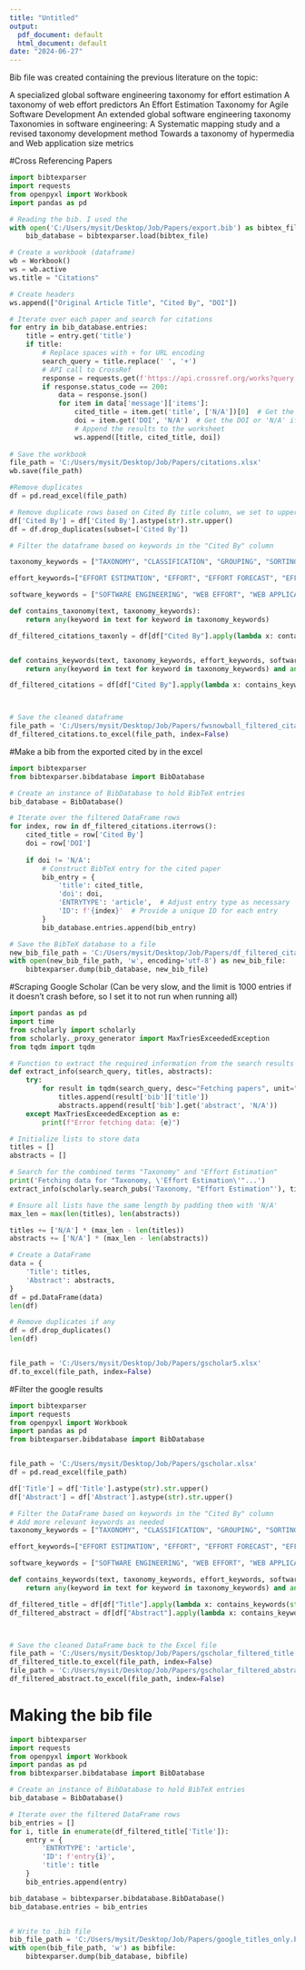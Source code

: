 ---
title: "Untitled"
output:
  pdf_document: default
  html_document: default
date: "2024-06-27"
---

Bib file was created containing the previous literature on the topic:

A specialized global software engineering taxonomy for effort estimation
A taxonomy of web effort predictors
An Effort Estimation Taxonomy for Agile Software Development
An extended global software engineering taxonomy
Taxonomies in software engineering: A Systematic mapping study and a revised taxonomy development method
Towards a taxonomy of hypermedia and Web application size metrics

#Cross Referencing Papers
```{python}
import bibtexparser
import requests
from openpyxl import Workbook
import pandas as pd

# Reading the bib. I used the
with open('C:/Users/mysit/Desktop/Job/Papers/export.bib') as bibtex_file:
    bib_database = bibtexparser.load(bibtex_file)

# Create a workbook (dataframe)
wb = Workbook()
ws = wb.active
ws.title = "Citations"

# Create headers
ws.append(["Original Article Title", "Cited By", "DOI"])

# Iterate over each paper and search for citations
for entry in bib_database.entries:
    title = entry.get('title')
    if title:
        # Replace spaces with + for URL encoding
        search_query = title.replace(' ', '+')
        # API call to CrossRef
        response = requests.get(f'https://api.crossref.org/works?query.bibliographic={search_query}')
        if response.status_code == 200:
            data = response.json()
            for item in data['message']['items']:
                cited_title = item.get('title', ['N/A'])[0]  # Get the title or 'N/A' if not present
                doi = item.get('DOI', 'N/A')  # Get the DOI or 'N/A' if not present
                # Append the results to the worksheet
                ws.append([title, cited_title, doi])
                
# Save the workbook
file_path = 'C:/Users/mysit/Desktop/Job/Papers/citations.xlsx'
wb.save(file_path)

#Remove duplicates
df = pd.read_excel(file_path)

# Remove duplicate rows based on Cited By title column, we set to upper case to normalize
df['Cited By'] = df['Cited By'].astype(str).str.upper()
df = df.drop_duplicates(subset=['Cited By'])

# Filter the dataframe based on keywords in the "Cited By" column

taxonomy_keywords = ["TAXONOMY", "CLASSIFICATION", "GROUPING", "SORTING"]

effort_keywords=["EFFORT ESTIMATION", "EFFORT", "EFFORT FORECAST", "EFFORT FORECASTING", "EFFORT PREDICTION" , "EFFORT ASSESSMENT", "COST ESTIMATION", "COST FORECAST", "COST FORECASTING", "COST PREDICTION", "COST ASSESSMENT"]

software_keywords = ["SOFTWARE ENGINEERING", "WEB EFFORT", "WEB APPLICATION", "GLOBAL SOFTWARE ENGINEERING", "GLOBAL SOFTWARE DEVELOPMENT", "AGILE SOFTWARE DEVELOPMENT", "SOFTWARE ARCHITECTURE", "SOFTWARE DEVELOPMENT", "SOFTWARE DESIGN", "APPLICATION ENGINEERING", "SYSTEM DEVELOPMENT", "WWW ENGINEERING", "WORLD-WIDE-WEB ENGINEERING", "EVIDENCE BASED SOFTWARE ENGINEERING", "EMPIRICAL SOFTWARE ENGINEERING"]

def contains_taxonomy(text, taxonomy_keywords):
    return any(keyword in text for keyword in taxonomy_keywords)

df_filtered_citations_taxonly = df[df["Cited By"].apply(lambda x: contains_taxonomy(str(x), taxonomy_keywords))]


def contains_keywords(text, taxonomy_keywords, effort_keywords, software_keywords):
    return any(keyword in text for keyword in taxonomy_keywords) and any(keyword in text for keyword in effort_keywords) and any(keyword in text for keyword in software_keywords)

df_filtered_citations = df[df["Cited By"].apply(lambda x: contains_keywords(str(x), taxonomy_keywords, effort_keywords, software_keywords))]



# Save the cleaned dataframe
file_path = 'C:/Users/mysit/Desktop/Job/Papers/fwsnowball_filtered_citations.xlsx'
df_filtered_citations.to_excel(file_path, index=False)
```

#Make a bib from the exported cited by in the excel
```{python}
import bibtexparser
from bibtexparser.bibdatabase import BibDatabase

# Create an instance of BibDatabase to hold BibTeX entries
bib_database = BibDatabase()

# Iterate over the filtered DataFrame rows
for index, row in df_filtered_citations.iterrows():
    cited_title = row['Cited By']
    doi = row['DOI']
    
    if doi != 'N/A':
        # Construct BibTeX entry for the cited paper
        bib_entry = {
            'title': cited_title,
            'doi': doi,
            'ENTRYTYPE': 'article',  # Adjust entry type as necessary
            'ID': f'{index}'  # Provide a unique ID for each entry
        }
        bib_database.entries.append(bib_entry)

# Save the BibTeX database to a file
new_bib_file_path = 'C:/Users/mysit/Desktop/Job/Papers/df_filtered_citations.bib'
with open(new_bib_file_path, 'w', encoding='utf-8') as new_bib_file:
    bibtexparser.dump(bib_database, new_bib_file)


```

#Scraping Google Scholar (Can be very slow, and the limit is 1000 entries if it doesn't crash before, so I set it to not run when running all)
```{python eval=FALSE, include=TRUE}
import pandas as pd
import time
from scholarly import scholarly
from scholarly._proxy_generator import MaxTriesExceededException
from tqdm import tqdm

# Function to extract the required information from the search results
def extract_info(search_query, titles, abstracts):
    try:
        for result in tqdm(search_query, desc="Fetching papers", unit="paper"):
            titles.append(result['bib']['title'])
            abstracts.append(result['bib'].get('abstract', 'N/A'))
    except MaxTriesExceededException as e:
        print(f"Error fetching data: {e}")

# Initialize lists to store data
titles = []
abstracts = []

# Search for the combined terms "Taxonomy" and "Effort Estimation"
print('Fetching data for "Taxonomy, \'Effort Estimation\'"...')
extract_info(scholarly.search_pubs('Taxonomy, "Effort Estimation"'), titles, abstracts)

# Ensure all lists have the same length by padding them with 'N/A'
max_len = max(len(titles), len(abstracts))

titles += ['N/A'] * (max_len - len(titles))
abstracts += ['N/A'] * (max_len - len(abstracts))

# Create a DataFrame
data = {
    'Title': titles,
    'Abstract': abstracts,
}
df = pd.DataFrame(data)
len(df)

# Remove duplicates if any
df = df.drop_duplicates()
len(df)


file_path = 'C:/Users/mysit/Desktop/Job/Papers/gscholar5.xlsx'
df.to_excel(file_path, index=False)
```

#Filter the google results
```{python}
import bibtexparser
import requests
from openpyxl import Workbook
import pandas as pd
from bibtexparser.bibdatabase import BibDatabase


file_path = 'C:/Users/mysit/Desktop/Job/Papers/gscholar.xlsx'
df = pd.read_excel(file_path)

df['Title'] = df['Title'].astype(str).str.upper()
df['Abstract'] = df['Abstract'].astype(str).str.upper()

# Filter the DataFrame based on keywords in the "Cited By" column
# Add more relevant keywords as needed
taxonomy_keywords = ["TAXONOMY", "CLASSIFICATION", "GROUPING", "SORTING"]

effort_keywords=["EFFORT ESTIMATION", "EFFORT", "EFFORT FORECAST", "EFFORT FORECASTING", "EFFORT PREDICTION" , "EFFORT ASSESSMENT", "COST ESTIMATION", "COST FORECAST", "COST FORECASTING", "COST PREDICTION", "COST ASSESSMENT"]

software_keywords = ["SOFTWARE ENGINEERING", "WEB EFFORT", "WEB APPLICATION", "GLOBAL SOFTWARE ENGINEERING", "GLOBAL SOFTWARE DEVELOPMENT", "AGILE SOFTWARE DEVELOPMENT", "SOFTWARE ARCHITECTURE", "SOFTWARE DEVELOPMENT", "SOFTWARE DESIGN", "APPLICATION ENGINEERING", "SYSTEM DEVELOPMENT", "WWW ENGINEERING", "WORLD-WIDE-WEB ENGINEERING", "EVIDENCE BASED SOFTWARE ENGINEERING", "EMPIRICAL SOFTWARE ENGINEERING"]

def contains_keywords(text, taxonomy_keywords, effort_keywords, software_keywords):
    return any(keyword in text for keyword in taxonomy_keywords) and any(keyword in text for keyword in effort_keywords) and any(keyword in text for keyword in software_keywords)

df_filtered_title = df[df["Title"].apply(lambda x: contains_keywords(str(x), taxonomy_keywords, effort_keywords, software_keywords))]
df_filtered_abstract = df[df["Abstract"].apply(lambda x: contains_keywords(str(x), taxonomy_keywords, effort_keywords, software_keywords))]



# Save the cleaned DataFrame back to the Excel file
file_path = 'C:/Users/mysit/Desktop/Job/Papers/gscholar_filtered_title.xlsx'
df_filtered_title.to_excel(file_path, index=False)
file_path = 'C:/Users/mysit/Desktop/Job/Papers/gscholar_filtered_abstract.xlsx'
df_filtered_abstract.to_excel(file_path, index=False)
```

# Making the bib file

```{python}
import bibtexparser
import requests
from openpyxl import Workbook
import pandas as pd
from bibtexparser.bibdatabase import BibDatabase

# Create an instance of BibDatabase to hold BibTeX entries
bib_database = BibDatabase()

# Iterate over the filtered DataFrame rows
bib_entries = []
for i, title in enumerate(df_filtered_title['Title']):
    entry = {
        'ENTRYTYPE': 'article',
        'ID': f'entry{i}',
        'title': title
    }
    bib_entries.append(entry)

bib_database = bibtexparser.bibdatabase.BibDatabase()
bib_database.entries = bib_entries


# Write to .bib file
bib_file_path = 'C:/Users/mysit/Desktop/Job/Papers/google_titles_only.bib'
with open(bib_file_path, 'w') as bibfile:
    bibtexparser.dump(bib_database, bibfile)
```
